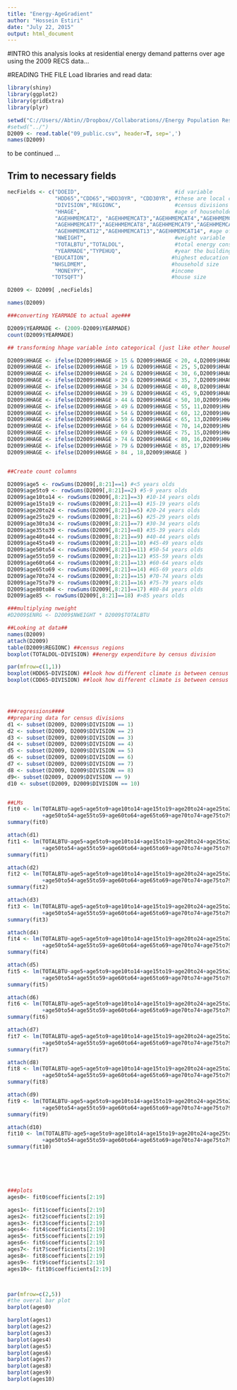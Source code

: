 ```yaml
---
title: "Energy-AgeGradient"
author: "Hossein Estiri"
date: "July 22, 2015"
output: html_document
---
```


#INTRO
this analysis looks at residential energy demand patterns over age using the 2009 RECS data...

#READING THE FILE
Load libraries and read data:
```r
library(shiny)
library(ggplot2)
library(gridExtra)
library(plyr)

setwd("C://Users//Abtin//Dropbox//Collaborations//Energy Population Research//RECS")
#setwd("../")
D2009 <- read.table("09_public.csv", header=T, sep=',')
names(D2009)
```

to be continued ...

## Trim to necessary fields

```r
necFields <- c("DOEID",                              #id variable
               "HDD65","CDD65","HDD30YR", "CDD30YR", #these are local climate variables
               "DIVISION","REGIONC",                 #census divisions and regions
               "HHAGE",                              #age of householder
               "AGEHHMEMCAT2", "AGEHHMEMCAT3","AGEHHMEMCAT4","AGEHHMEMCAT5","AGEHHMEMCAT6",
               "AGEHHMEMCAT7","AGEHHMEMCAT8","AGEHHMEMCAT9","AGEHHMEMCAT10","AGEHHMEMCAT11",
               "AGEHHMEMCAT12","AGEHHMEMCAT13","AGEHHMEMCAT14", #age of householder members 2-14 (categorical)
               "NWEIGHT",                            #weight variable
               "TOTALBTU","TOTALDOL",                #total energy consumption and total energy expenditure
               "YEARMADE","TYPEHUQ",                 #year the building was built and building type
              "EDUCATION",                          #highest education of householder
              "NHSLDMEM",                           #household size   
               "MONEYPY",                           #income
              "TOTSQFT")                            #house size

D2009 <- D2009[ ,necFields]

names(D2009)

###converting YEARMADE to actual age###

D2009$YEARMADE <- (2009-D2009$YEARMADE)
count(D2009$YEARMADE)

## transforming hhage variable into categorical (just like other household members)

D2009$HHAGE <- ifelse(D2009$HHAGE > 15 & D2009$HHAGE < 20, 4,D2009$HHAGE )
D2009$HHAGE <- ifelse(D2009$HHAGE > 19 & D2009$HHAGE < 25, 5,D2009$HHAGE )
D2009$HHAGE <- ifelse(D2009$HHAGE > 24 & D2009$HHAGE < 30, 6,D2009$HHAGE )
D2009$HHAGE <- ifelse(D2009$HHAGE > 29 & D2009$HHAGE < 35, 7,D2009$HHAGE )
D2009$HHAGE <- ifelse(D2009$HHAGE > 34 & D2009$HHAGE < 40, 8,D2009$HHAGE )
D2009$HHAGE <- ifelse(D2009$HHAGE > 39 & D2009$HHAGE < 45, 9,D2009$HHAGE )
D2009$HHAGE <- ifelse(D2009$HHAGE > 44 & D2009$HHAGE < 50, 10,D2009$HHAGE )
D2009$HHAGE <- ifelse(D2009$HHAGE > 49 & D2009$HHAGE < 55, 11,D2009$HHAGE )
D2009$HHAGE <- ifelse(D2009$HHAGE > 54 & D2009$HHAGE < 60, 12,D2009$HHAGE )
D2009$HHAGE <- ifelse(D2009$HHAGE > 59 & D2009$HHAGE < 65, 13,D2009$HHAGE )
D2009$HHAGE <- ifelse(D2009$HHAGE > 64 & D2009$HHAGE < 70, 14,D2009$HHAGE )
D2009$HHAGE <- ifelse(D2009$HHAGE > 69 & D2009$HHAGE < 75, 15,D2009$HHAGE )
D2009$HHAGE <- ifelse(D2009$HHAGE > 74 & D2009$HHAGE < 80, 16,D2009$HHAGE )
D2009$HHAGE <- ifelse(D2009$HHAGE > 79 & D2009$HHAGE < 85, 17,D2009$HHAGE )
D2009$HHAGE <- ifelse(D2009$HHAGE > 84 , 18,D2009$HHAGE )


##Create count columns

D2009$age5 <- rowSums(D2009[,8:21]==1) #<5 years olds
D2009$age5to9 <- rowSums(D2009[,8:21]==2) #5-9 years olds
D2009$age10to14 <- rowSums(D2009[,8:21]==3) #10-14 years olds
D2009$age15to19 <- rowSums(D2009[,8:21]==4) #15-19 years olds
D2009$age20to24 <- rowSums(D2009[,8:21]==5) #20-24 years olds
D2009$age25to29 <- rowSums(D2009[,8:21]==6) #25-29 years olds
D2009$age30to34 <- rowSums(D2009[,8:21]==7) #30-34 years olds
D2009$age35to39 <- rowSums(D2009[,8:21]==8) #35-39 years olds
D2009$age40to44 <- rowSums(D2009[,8:21]==9) #40-44 years olds
D2009$age45to49 <- rowSums(D2009[,8:21]==10) #45-49 years olds
D2009$age50to54 <- rowSums(D2009[,8:21]==11) #50-54 years olds
D2009$age55to59 <- rowSums(D2009[,8:21]==12) #55-59 years olds
D2009$age60to64 <- rowSums(D2009[,8:21]==13) #60-64 years olds
D2009$age65to69 <- rowSums(D2009[,8:21]==14) #65-69 years olds
D2009$age70to74 <- rowSums(D2009[,8:21]==15) #70-74 years olds
D2009$age75to79 <- rowSums(D2009[,8:21]==16) #75-79 years olds
D2009$age80to84 <- rowSums(D2009[,8:21]==17) #80-84 years olds
D2009$age85 <- rowSums(D2009[,8:21]==18) #>85 years olds

###multiplying nweight
#D2009$ENRG <- D2009$NWEIGHT * D2009$TOTALBTU

##Looking at data##
names(D2009)
attach(D2009)
table(D2009$REGIONC) ##census regions
boxplot(TOTALDOL~DIVISION) ##energy expenditure by census division

par(mfrow=c(1,1))
boxplot(HDD65~DIVISION) ##look how different climate is between census divisions
boxplot(CDD65~DIVISION) ##look how different climate is between census divisions




###regressions####
##preparing data for census divisions
d1 <- subset(D2009, D2009$DIVISION == 1)   
d2 <- subset(D2009, D2009$DIVISION == 2) 
d3 <- subset(D2009, D2009$DIVISION == 3) 
d4 <- subset(D2009, D2009$DIVISION == 4) 
d5 <- subset(D2009, D2009$DIVISION == 5) 
d6 <- subset(D2009, D2009$DIVISION == 6) 
d7 <- subset(D2009, D2009$DIVISION == 7) 
d8 <- subset(D2009, D2009$DIVISION == 8) 
d9<- subset(D2009, D2009$DIVISION == 9) 
d10 <- subset(D2009, D2009$DIVISION == 10) 


##LMs
fit0 <- lm(TOTALBTU~age5+age5to9+age10to14+age15to19+age20to24+age25to29+age30to34+age35to39+age40to44+age45to49
           +age50to54+age55to59+age60to64+age65to69+age70to74+age75to79+age80to84+age85+HDD65+CDD65+YEARMADE+MONEYPY+TOTSQFT)
summary(fit0)

attach(d1)
fit1 <- lm(TOTALBTU~age5+age5to9+age10to14+age15to19+age20to24+age25to29+age30to34+age35to39+age40to44+age45to49
           +age50to54+age55to59+age60to64+age65to69+age70to74+age75to79+age80to84+age85+HDD65+CDD65+YEARMADE+MONEYPY+TOTSQFT)
summary(fit1)

attach(d2)
fit2 <- lm(TOTALBTU~age5+age5to9+age10to14+age15to19+age20to24+age25to29+age30to34+age35to39+age40to44+age45to49
           +age50to54+age55to59+age60to64+age65to69+age70to74+age75to79+age80to84+age85+HDD65+CDD65+YEARMADE+MONEYPY+TOTSQFT)
summary(fit2)

attach(d3)
fit3 <- lm(TOTALBTU~age5+age5to9+age10to14+age15to19+age20to24+age25to29+age30to34+age35to39+age40to44+age45to49
           +age50to54+age55to59+age60to64+age65to69+age70to74+age75to79+age80to84+age85+HDD65+CDD65+YEARMADE+MONEYPY+TOTSQFT)
summary(fit3)

attach(d4)
fit4 <- lm(TOTALBTU~age5+age5to9+age10to14+age15to19+age20to24+age25to29+age30to34+age35to39+age40to44+age45to49
           +age50to54+age55to59+age60to64+age65to69+age70to74+age75to79+age80to84+age85+HDD65+CDD65+YEARMADE+MONEYPY+TOTSQFT)
summary(fit4)

attach(d5)
fit5 <- lm(TOTALBTU~age5+age5to9+age10to14+age15to19+age20to24+age25to29+age30to34+age35to39+age40to44+age45to49
           +age50to54+age55to59+age60to64+age65to69+age70to74+age75to79+age80to84+age85+HDD65+CDD65+YEARMADE+MONEYPY+TOTSQFT)
summary(fit5)

attach(d6)
fit6 <- lm(TOTALBTU~age5+age5to9+age10to14+age15to19+age20to24+age25to29+age30to34+age35to39+age40to44+age45to49
           +age50to54+age55to59+age60to64+age65to69+age70to74+age75to79+age80to84+age85+HDD65+CDD65+YEARMADE+MONEYPY+TOTSQFT)
summary(fit6)

attach(d7)
fit7 <- lm(TOTALBTU~age5+age5to9+age10to14+age15to19+age20to24+age25to29+age30to34+age35to39+age40to44+age45to49
           +age50to54+age55to59+age60to64+age65to69+age70to74+age75to79+age80to84+age85+HDD65+CDD65+YEARMADE+MONEYPY+TOTSQFT)
summary(fit7)

attach(d8)
fit8 <- lm(TOTALBTU~age5+age5to9+age10to14+age15to19+age20to24+age25to29+age30to34+age35to39+age40to44+age45to49
           +age50to54+age55to59+age60to64+age65to69+age70to74+age75to79+age80to84+age85+HDD65+CDD65+YEARMADE+MONEYPY+TOTSQFT)
summary(fit8)

attach(d9)
fit9 <- lm(TOTALBTU~age5+age5to9+age10to14+age15to19+age20to24+age25to29+age30to34+age35to39+age40to44+age45to49
           +age50to54+age55to59+age60to64+age65to69+age70to74+age75to79+age80to84+age85+HDD65+CDD65+YEARMADE+MONEYPY+TOTSQFT)
summary(fit9)

attach(d10)
fit10 <- lm(TOTALBTU~age5+age5to9+age10to14+age15to19+age20to24+age25to29+age30to34+age35to39+age40to44+age45to49
           +age50to54+age55to59+age60to64+age65to69+age70to74+age75to79+age80to84+age85+HDD65+CDD65+YEARMADE+MONEYPY+TOTSQFT)
summary(fit10)






###plots
ages0<- fit0$coefficients[2:19]

ages1<- fit1$coefficients[2:19]
ages2<- fit2$coefficients[2:19]
ages3<- fit3$coefficients[2:19]
ages4<- fit4$coefficients[2:19]
ages5<- fit5$coefficients[2:19]
ages6<- fit6$coefficients[2:19]
ages7<- fit7$coefficients[2:19]
ages8<- fit8$coefficients[2:19]
ages9<- fit9$coefficients[2:19]
ages10<- fit10$coefficients[2:19]



par(mfrow=c(2,5))
#the overal bar plot
barplot(ages0)

barplot(ages1)
barplot(ages2)
barplot(ages3)
barplot(ages4)
barplot(ages5)
barplot(ages6)
barplot(ages7)
barplot(ages8)
barplot(ages9)
barplot(ages10)
```











